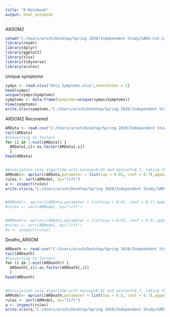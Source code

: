 ---
title: "R Notebook"
output: html_notebook
---

*ARSOM2*


```{r}
setwd("C:/Users/arush/Desktop/Spring 2020/Independent Study/SARS-CoV-2/ARSOM2")
library(readr)
library(dplyr)
library(ggplot2)
library(xlsx)
library(tidyverse)
library(arules)
```

Unique symptoms
```{r}
symps <- read.xlsx("Only_Symptoms.xlsx",sheetIndex = 1)
head(symps)
unique(symps$Symptoms)
symptoms <- data.frame(Symptoms=unique(symps$Symptoms))
View(symptoms)
write.xlsx(symptoms,"C:/Users/arush/Desktop/Spring 2020/Independent Study/SARS-CoV-2/ARSOM2/Unique_Symptoms.xlsx")
```

ARSOM2 
Recovered
```{r}
ARData <- read.csv("C:/Users/arush/Desktop/Spring 2020/Independent Study/SARS-CoV-2/ARSOM2/Matrix a/MatrixA.csv",stringsAsFactors = T)
tail(ARData)
#Converting to factors
for (i in 1:ncol(ARData)) {
  ARData[,i]<-as.factor(ARData[,i])  
  }
head(ARData)


#Association rule algorithm with minsup=0.01 and minconf=0.7, taking the whole dataset as training
ARModel<- apriori(ARData,parameter = list(sup = 0.01, conf = 0.7),appearance = list(rhs=c("Recovered=0"),lhs=c("Gender=1","A1=1","A2=1","A3=1","A4=1","A5=1","A6=1","S1=1","S2=1","S3=1","S4=1","S5=1","S6=1","S7=1","S8=1","S9=1","S10=1","S11=1","S12=1","S13=1","S14=1","S15=1","S16=1","S17=1","S18=1","S19=1","S20=1","S21=1","S22=1","S23=1","S24=1","S25=1","S26=1","S27=1","S28=1","S29=1","S30=1","S31=1","S32=1","S33=1","S34=1","S35=1","S36=1","S37=1","S38=1","S39=1","S40=1","S41=1","S42=1","S43=1","S44=1","S45=1","S46=1","S47=1","S48=1","S49=1","S50=1"), default="none"))
rules <- sort(ARModel, by="lift")
a <- inspect(rules)
write.xlsx(a,"C:/Users/arush/Desktop/Spring 2020/Independent Study/SARS-CoV-2/ARSOM2/Matrix a/PostRules.xlsx")


#ARModel<- apriori(ARData,parameter = list(sup = 0.01, conf = 0.7),appearance = list(rhs=c("Recovered=1"),lhs=c("Gender=1","Age.5=1","Age6.18=1","Age19.39=1","Age40.59=1","Age60.79=1","Age.79=1","Fever=1","Cough=1","Throat.pain=1","Fatigue=1","Cold=1","Vomiting=1","Nausea=1","Difficulty.breathing=1","Sore.throat=1","Joint.pain=1","Chills=1","Mild.cough=1","Headache=1","Throat.discomfort=1","Malaise=1","Sputum=1","Pneumonia=1","Back.pain=1","Mild.fever=1","High.fever=1","Sore.body=1","Chest.discomfort=1","Flu.symptoms=1","Reflux=1","Physical.discomfort=1","Tired=1","Myalgia=1","Runny.nose=1","Cough.with.sputum=1","Abdominal.pain=1","Diarrhea=1","Loss.of.appetite=1","Muscle.pain=1","Breathlessness=1","Nasal.discharge=1","Respiratory.distress=1","Sneeze=1","Thirst=1","General.malaise=1","Whole.body.pain=1","Muscle.aches=1","Chest.pain=1","Shortness.of.breath=1","Itchy.throat=1","Dyspnea=1","Difficulty.walking=1","Flu=1","Muscle.cramps=1","Heavy.head=1","Hospitalization=1"), default="none"))
#rules <- sort(ARModel, by="lift")


#ARModel<- apriori(ARData,parameter = list(sup = 0.01, conf = 0.5),appearance = list(rhs=c("X0=0"),lhs=c("X0.1=1","X0.2=1","X0.3=1","X0.4=1","X1=1","X0.5=1","X0.6=1","X1.1=1","X0.7=1","X0.8=1","X0.9=1","X0.10=1","X0.11=1","X0.12=1","X0.13=1","X0.14=1","X0.15=1","X0.16=1","X0.17=1","X0.18=1","X0.19=1","X0.20=1","X0.21=1","X0.22=1","X0.23=1","X0.24=1","X0.25=1","X0.26=1","X0.27=1","X0.28=1","X0.29=1","X0.30=1","X0.31=1","X0.32=1","X0.33=1","X0.34=1","X0.35=1","X0.36=1","X0.37=1","X0.38=1","X0.39=1","X0.40=1","X0.41=1","X0.42=1","X0.43=1","X0.44=1","X0.45=1","X0.46=1","X0.47=1","X0.48=1","X0.49=1","X0.50=1","X0.51=1","X0.52=1","X0.53=1","X0.54=1","X0.55=1"), default="none"))
#rules <- sort(ARModel, by="lift")
#a <- inspect(rules)

```


Deaths_ARSOM
```{r}
ARDeath <- read.csv("C:/Users/arush/Desktop/Spring 2020/Independent Study/SARS-CoV-2/ARSOM2/DeathsARSOM/PreRules2_ARules.csv",stringsAsFactors = T)
tail(ARDeath)
#Converting to factors
for (i in 1:ncol(ARDeath)) {
  ARDeath[,i]<-as.factor(ARDeath[,i])  
  }
head(ARDeath)


#Association rule algorithm with minsup=0.01 and minconf=0.7, taking the whole dataset as training
ARModel<- apriori(ARDeath,parameter = list(sup = 0.5, conf = 0.7),appearance = list(rhs=c("Deaths=1"),lhs=c("Gender=0","Gender=1","A1=0","A2=0","A3=0","A4=0","A5=0","A6=0","S1=0","S2=0","S3=0","S4=0","S5=0","S6=0","S7=0","S8=0","S9=0","S10=0","S11=0","S12=0","S13=0","S14=0","S15=0","S16=0","S17=0","S18=0","S19=0","S20=0","S21=0","S22=0","S23=0","S24=0","S25=0","S26=0","S27=0","S28=0","S29=0","S30=0","S31=0","S32=0","S33=0","S34=0","S35=0","S36=0","S37=0","S38=0","S39=0","S40=0","S41=0","S42=0","S43=0","S44=0","S45=0","S46=0","S47=0","S48=0","S49=0","S50=0"), default="none"))
rules <- sort(ARModel, by="lift")
a <- inspect(rules)
write.xlsx(a,"C:/Users/arush/Desktop/Spring 2020/Independent Study/SARS-CoV-2/ARSOM2/DeathsARSOM/PostRules2.xlsx")
```

